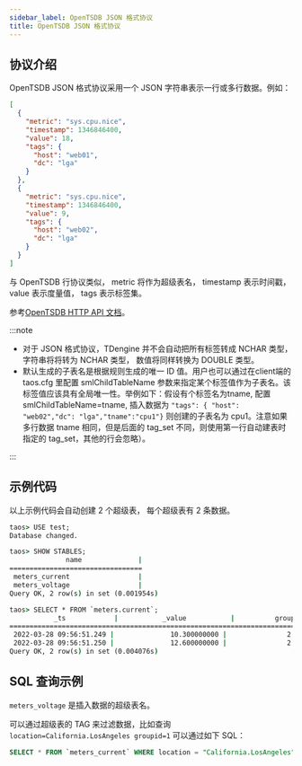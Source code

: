 ```yaml
---
sidebar_label: OpenTSDB JSON 格式协议
title: OpenTSDB JSON 格式协议
---
```



## 协议介绍

OpenTSDB JSON 格式协议采用一个 JSON 字符串表示一行或多行数据。例如：

```json
[
  {
    "metric": "sys.cpu.nice",
    "timestamp": 1346846400,
    "value": 18,
    "tags": {
      "host": "web01",
      "dc": "lga"
    }
  },
  {
    "metric": "sys.cpu.nice",
    "timestamp": 1346846400,
    "value": 9,
    "tags": {
      "host": "web02",
      "dc": "lga"
    }
  }
]
```

与 OpenTSDB 行协议类似， metric 将作为超级表名， timestamp 表示时间戳，value 表示度量值， tags 表示标签集。

参考[OpenTSDB HTTP API 文档](http://opentsdb.net/docs/build/html/api_http/put.html)。

:::note

- 对于 JSON 格式协议，TDengine 并不会自动把所有标签转成 NCHAR 类型， 字符串将将转为 NCHAR 类型， 数值将同样转换为 DOUBLE 类型。
- 默认生成的子表名是根据规则生成的唯一 ID 值。用户也可以通过在client端的 taos.cfg 里配置 smlChildTableName 参数来指定某个标签值作为子表名。该标签值应该具有全局唯一性。举例如下：假设有个标签名为tname, 配置 smlChildTableName=tname, 插入数据为 `"tags": { "host": "web02","dc": "lga","tname":"cpu1"}` 则创建的子表名为 cpu1。注意如果多行数据 tname 相同，但是后面的 tag_set 不同，则使用第一行自动建表时指定的 tag_set，其他的行会忽略）。

:::

## 示例代码

<Tabs defaultValue="java" groupId="lang">
  <TabItem label="Java" value="java">
    <JavaJson />
  </TabItem>
  <TabItem label="Python" value="Python">
    <PyJson />
  </TabItem>
  <TabItem label="Go" value="go">
    <GoJson />
  </TabItem>
  <TabItem label="Node.js" value="nodejs">
    <NodeJson />
  </TabItem>
  <TabItem label="C#" value="csharp">
    <CsJson />
  </TabItem>
  <TabItem label="C" value="c">
    <CJson />
  </TabItem>
</Tabs>

以上示例代码会自动创建 2 个超级表， 每个超级表有 2 条数据。

```cmd
taos> USE test;
Database changed.

taos> SHOW STABLES;
              name              |
=================================
 meters_current                 |
 meters_voltage                 |
Query OK, 2 row(s) in set (0.001954s)

taos> SELECT * FROM `meters.current`;
           _ts            |           _value           |          groupid          |            location            |
===================================================================================================================
 2022-03-28 09:56:51.249 |              10.300000000 |               2.000000000 | California.SanFrancisco               |
 2022-03-28 09:56:51.250 |              12.600000000 |               2.000000000 | California.SanFrancisco               |
Query OK, 2 row(s) in set (0.004076s)
```

## SQL 查询示例

`meters_voltage` 是插入数据的超级表名。

可以通过超级表的 TAG 来过滤数据，比如查询 `location=California.LosAngeles groupid=1` 可以通过如下 SQL：

```sql
SELECT * FROM `meters_current` WHERE location = "California.LosAngeles" AND groupid = 3;
```
